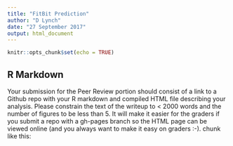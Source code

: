 ```yaml
---
title: "FitBit Prediction"
author: "D Lynch"
date: "27 September 2017"
output: html_document
---
```


```r
knitr::opts_chunk$set(echo = TRUE)
```

## R Markdown
Your submission for the Peer Review portion should consist of a link to a Github repo with your R markdown and compiled HTML file describing your analysis. Please constrain the text of the writeup to < 2000 words and the number of figures to be less than 5. It will make it easier for the graders if you submit a repo with a gh-pages branch so the HTML page can be viewed online (and you always want to make it easy on graders :-). chunk like this:

```r

```

```r

```

```r

```


```r

```

```r

```

```r

```


```r

```

```r

```

```r

```


```r

```

```r

```

```r

```


```r

```

```r

```

```r

```

```r

```

```r

```

```r

```


```r

```

```r

```

```r

```


```r

```

```r

```

```r

```


```r

```

```r

```

```r

```


```r

```

```r

```

```r

```




